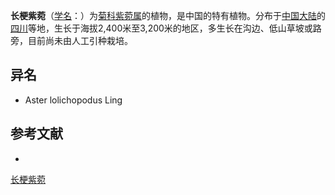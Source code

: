 {{Speciesbox
| name = 长梗紫菀
| status = 
| status_system = 
| image =
| genus = Aster
| species = dolichopodus
| authority = Ling
}}

'''长梗紫菀'''（[[学名|学名]]：{{lang|la|''Aster dolichopodus''}}）为[[菊科|菊科]][[紫菀属|紫菀属]]的植物，是中国的特有植物。分布于[[中国大陆|中国大陆]]的[[四川|四川]]等地，生长于海拔2,400米至3,200米的地区，多生长在沟边、低山草坡或路旁，目前尚未由人工引种栽培。

== 异名 ==
* Aster lolichopodus Ling

== 参考文献 ==
<div class="references-small">
* {{cite web| url =http://www.bioinfo.cn/db05/KmzwSpecies.php?action=view&id=4262| title =长梗紫菀| work =《中国高等植物数据库全库》| publisher =中国科学院微生物研究所| author =昆明植物研究所| accessdate =2009-02-25| deadurl =yes| archiveurl =https://web.archive.org/web/20160305035001/http://www.bioinfo.cn/db05/KmzwSpecies.php?action=view&id=4262| archivedate =2016-03-05}}
</div>
{{Taxonbar|from=Q15231003}}

[[Category:紫菀属|长梗紫菀]]


{{植物小作品}}